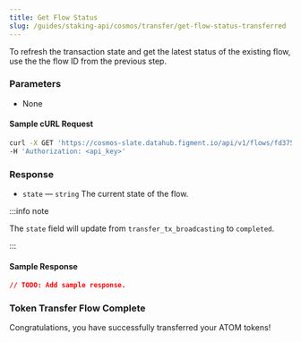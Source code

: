 ```yaml
---
title: Get Flow Status
slug: /guides/staking-api/cosmos/transfer/get-flow-status-transferred
---
```


To refresh the transaction state and get the latest status of the existing flow, use the the flow ID from the previous step.

### Parameters

- None

#### Sample cURL Request

```bash
curl -X GET 'https://cosmos-slate.datahub.figment.io/api/v1/flows/fd37503c-17d0-2164-8537-8f4a33f694a9' \
-H 'Authorization: <api_key>'
```

### Response

- `state` &mdash; `string` The current state of the flow.

:::info note

The `state` field will update from `transfer_tx_broadcasting` to `completed`.

:::

#### Sample Response

```json {3}
// TODO: Add sample response.
```

### Token Transfer Flow Complete

Congratulations, you have successfully transferred your ATOM tokens!
